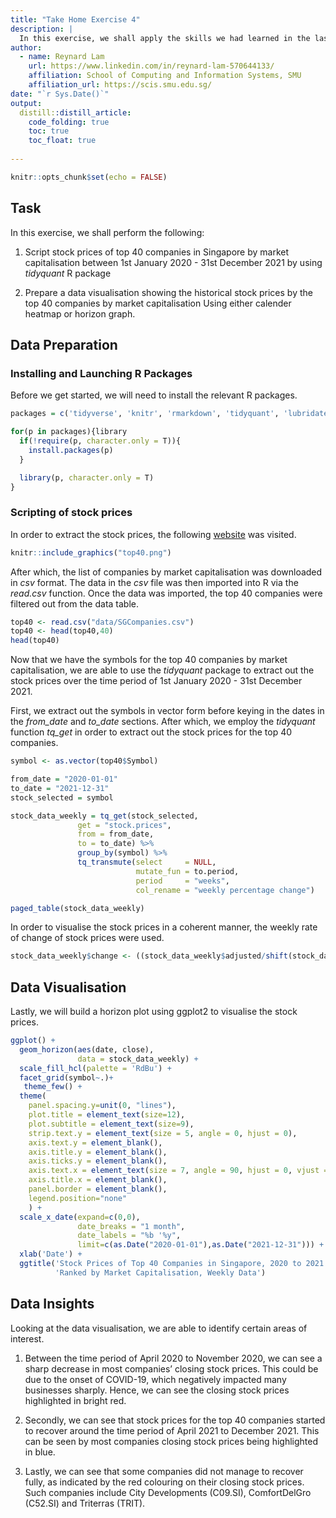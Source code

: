 ---
title: "Take Home Exercise 4"
description: |
  In this exercise, we shall apply the skills we had learned in the last lesson to create a data visualisation on time-series data.
author:
  - name: Reynard Lam 
    url: https://www.linkedin.com/in/reynard-lam-570644133/
    affiliation: School of Computing and Information Systems, SMU
    affiliation_url: https://scis.smu.edu.sg/
date: "`r Sys.Date()`"
output: 
  distill::distill_article:
    code_folding: true
    toc: true
    toc_float: true
        
---

```{r setup, include=FALSE}
knitr::opts_chunk$set(echo = FALSE)
```

## Task

In this exercise, we shall perform the following:

1) Script stock prices of top 40 companies in Singapore by market capitalisation between 1st January 2020 - 31st December 2021 by using *tidyquant* R package

2) Prepare a data visualisation showing the historical stock prices by the top 40 companies by market capitalisation Using either calender heatmap or horizon graph.


## Data Preparation

### Installing and Launching R Packages

Before we get started, we will need to install the relevant R packages. 

```{r echo = TRUE}
packages = c('tidyverse', 'knitr', 'rmarkdown', 'tidyquant', 'lubridate', 'ggthemes', 'data.table', 'ggHoriPlot')

for(p in packages){library
  if(!require(p, character.only = T)){
    install.packages(p)
  }

  library(p, character.only = T)
}
```

### Scripting of stock prices

In order to extract the stock prices, the following [website](https://companiesmarketcap.com/singapore/largest-companies-in-singapore-by-market-cap/) was visited.

```{r out.width='3500px', out.extra='style="float:left; padding:10px"', echo = FALSE}
knitr::include_graphics("top40.png")


```

After which, the list of companies by market capitalisation was downloaded in *csv* format. The data in the *csv* file was then imported into R via the *read.csv* function. Once the data was imported, the top 40 companies were filtered out from the data table.

```{r}
top40 <- read.csv("data/SGCompanies.csv")
top40 <- head(top40,40)
head(top40)

```

Now that we have the symbols for the top 40 companies by market capitalisation, we are able to use the *tidyquant* package to extract out the stock prices over the time period of 1st January 2020 - 31st December 2021.

First, we extract out the symbols in vector form before keying in the dates in the *from_date* and *to_date* sections. After which, we employ the *tidyquant* function *tq_get* in order to extract out the stock prices for the top 40 companies.

```{r}
symbol <- as.vector(top40$Symbol)

from_date = "2020-01-01"
to_date = "2021-12-31"
stock_selected = symbol 

stock_data_weekly = tq_get(stock_selected,
               get = "stock.prices",
               from = from_date,
               to = to_date) %>%
               group_by(symbol) %>%
               tq_transmute(select     = NULL, 
                            mutate_fun = to.period, 
                            period     = "weeks", 
                            col_rename = "weekly percentage change")

paged_table(stock_data_weekly)

```

In order to visualise the stock prices in a coherent manner, the weekly rate of change of stock prices were used.

```{r}

stock_data_weekly$change <- ((stock_data_weekly$adjusted/shift(stock_data_weekly$adjusted)) - 1 )*100

```


## Data Visualisation

Lastly, we will build a horizon plot using ggplot2 to visualise the stock prices.

```{r}

ggplot() +
  geom_horizon(aes(date, close),
               data = stock_data_weekly) +
  scale_fill_hcl(palette = 'RdBu') +
  facet_grid(symbol~.)+
   theme_few() +
  theme(
    panel.spacing.y=unit(0, "lines"),
    plot.title = element_text(size=12),
    plot.subtitle = element_text(size=9),
    strip.text.y = element_text(size = 5, angle = 0, hjust = 0),
    axis.text.y = element_blank(),
    axis.title.y = element_blank(),
    axis.ticks.y = element_blank(),
    axis.text.x = element_text(size = 7, angle = 90, hjust = 0, vjust = 0.5),
    axis.title.x = element_blank(),
    panel.border = element_blank(),
    legend.position="none"
    ) +
  scale_x_date(expand=c(0,0), 
               date_breaks = "1 month", 
               date_labels = "%b '%y",
               limit=c(as.Date("2020-01-01"),as.Date("2021-12-31"))) +
  xlab('Date') +
  ggtitle('Stock Prices of Top 40 Companies in Singapore, 2020 to 2021', 
          'Ranked by Market Capitalisation, Weekly Data')


```

## Data Insights

Looking at the data visualisation, we are able to identify certain areas of interest.

1) Between the time period of April 2020 to November 2020, we can see a sharp decrease in most companies' closing stock prices. This could be due to the onset of COVID-19, which negatively impacted many businesses sharply. Hence, we can see the closing stock prices highlighted in bright red.

2) Secondly, we can see that stock prices for the top 40 companies started to recover around the time period of April 2021 to December 2021. This can be seen by most companies closing stock prices being highlighted in blue.

3) Lastly, we can see that some companies did not manage to recover fully, as indicated by the red colouring on their closing stock prices. Such companies include City Developments (C09.SI), ComfortDelGro (C52.SI) and Triterras (TRIT).

